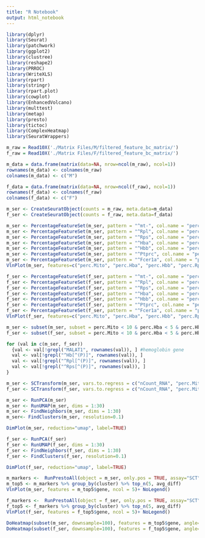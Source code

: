 ---
title: "R Notebook"
output: html_notebook
---


```{r message=FALSE, warning=FALSE}
library(dplyr)
library(Seurat)
library(patchwork)
library(ggplot2)
library(clustree)
library(reshape2)
library(PRROC)
library(WriteXLS)
library(rpart)
library(stringr)
library(rpart.plot)
library(cowplot)
library(EnhancedVolcano)
library(multtest)
library(metap)
library(presto)
library(tictoc)
library(ComplexHeatmap)
library(SeuratWrappers)
```
```{r warning=FALSE}

m_raw = Read10X('./Matrix Files/M/filtered_feature_bc_matrix/')
f_raw = Read10X('./Matrix Files/F/filtered_feature_bc_matrix/')

m_data = data.frame(matrix(data=NA, nrow=ncol(m_raw), ncol=1))
rownames(m_data) <- colnames(m_raw)
colnames(m_data) <- c("M")

f_data = data.frame(matrix(data=NA, nrow=ncol(f_raw), ncol=1))
rownames(f_data) <- colnames(f_raw)
colnames(f_data) <- c("F")

```

```{r}
m_ser <- CreateSeuratObject(counts = m_raw, meta.data=m_data)
f_ser <- CreateSeuratObject(counts = f_raw, meta.data=f_data)
```



```{r}
m_ser <- PercentageFeatureSet(m_ser, pattern = "^mt-", col.name = "perc.Mito")
m_ser <- PercentageFeatureSet(m_ser, pattern = "^Rpl", col.name = "perc.Rpl")
m_ser <- PercentageFeatureSet(m_ser, pattern = "^Rps", col.name = "perc.Rps")
m_ser <- PercentageFeatureSet(m_ser, pattern = "^Hba", col.name = "perc.Hba")
m_ser <- PercentageFeatureSet(m_ser, pattern = "^Hbb", col.name = "perc.Hbb")
m_ser <- PercentageFeatureSet(m_ser, pattern = "^Ptprc", col.name = "perc.Cd45")
m_ser <- PercentageFeatureSet(m_ser, pattern = "^Fcer1a", col.name = "perc.FC")
VlnPlot(m_ser, features=c("perc.Mito", "perc.Hba", "perc.Hbb", "perc.Rpl", "perc.Rps", "perc.Cd45", "perc.FC"), ncol=7, pt.size = 0.1) + NoLegend()

f_ser <- PercentageFeatureSet(f_ser, pattern = "^mt-", col.name = "perc.Mito")
f_ser <- PercentageFeatureSet(f_ser, pattern = "^Rpl", col.name = "perc.Rpl")
f_ser <- PercentageFeatureSet(f_ser, pattern = "^Rps", col.name = "perc.Rps")
f_ser <- PercentageFeatureSet(f_ser, pattern = "^Hba", col.name = "perc.Hba")
f_ser <- PercentageFeatureSet(f_ser, pattern = "^Hbb", col.name = "perc.Hbb")
f_ser <- PercentageFeatureSet(f_ser, pattern = "^Ptprc", col.name = "perc.Cd45")
f_ser <- PercentageFeatureSet(f_ser, pattern = "^Fcer1a", col.name = "perc.FC")
VlnPlot(f_ser, features=c("perc.Mito", "perc.Hba", "perc.Hbb", "perc.Rpl", "perc.Rps", "perc.Cd45", "perc.FC"), ncol=7, pt.size = 0.1) + NoLegend()
```

```{r}
m_ser <- subset(m_ser, subset = perc.Mito < 10 & perc.Hba < 5 & perc.Hbb < 5 & perc.Cd45 > 0)
f_ser <- subset(f_ser, subset = perc.Mito < 10 & perc.Hba < 5 & perc.Hbb < 5 & perc.Cd45 > 0)

for (val in c(m_ser, f_ser))
  {val <- val[!grepl("MALAT1", rownames(val)), ] #hemoglobin gene
  val <- val[!grepl("^Hb[^(P)]", rownames(val)), ]
  val <- val[!grepl("^Rpl[^(P)]", rownames(val)), ]
  val <- val[!grepl("^Rps[^(P)]", rownames(val)), ]
}


```


```{r message=FALSE}
m_ser <- SCTransform(m_ser, vars.to.regress = c("nCount_RNA", "perc.Mito"), return.only.var.genes = FALSE)
f_ser <- SCTransform(f_ser, vars.to.regress = c("nCount_RNA", "perc.Mito"), return.only.var.genes = FALSE)
```


```{r fig.height=5, fig.width=5}
m_ser <- RunPCA(m_ser)
m_ser <- RunUMAP(m_ser, dims = 1:30)
m_ser <- FindNeighbors(m_ser, dims = 1:30)
m_ser<- FindClusters(m_ser, resolution=0.1)

DimPlot(m_ser, reduction="umap", label=TRUE)

f_ser <- RunPCA(f_ser)
f_ser <- RunUMAP(f_ser, dims = 1:30)
f_ser <- FindNeighbors(f_ser, dims = 1:30)
f_ser <- FindClusters(f_ser, resolution=0.1)

DimPlot(f_ser, reduction="umap", label=TRUE)
```


```{r fig.height=35, fig.width=20}
m_markers <-  RunPrestoAll(object = m_ser, only.pos = TRUE, assay="SCT", slot="scale.data", min.diff.pct = 0.4)
m_top5 <- m_markers %>% group_by(cluster) %>% top_n(5, avg_diff)
VlnPlot(m_ser, features = m_top5$gene, ncol = 5)+ NoLegend()

f_markers <-  RunPrestoAll(object = f_ser, only.pos = TRUE, assay="SCT", slot="scale.data", min.diff.pct = 0.4)
f_top5 <- f_markers %>% group_by(cluster) %>% top_n(5, avg_diff)
VlnPlot(f_ser, features = f_top5$gene, ncol = 5)+ NoLegend()
```



```{r}
DoHeatmap(subset(m_ser, downsample=100), features = m_top5$gene, angle=90, draw.lines = F) + scale_fill_gradient(low="white", high="red4")
DoHeatmap(subset(f_ser, downsample=100), features = f_top5$gene, angle=90, draw.lines = F) + scale_fill_gradient(low="white", high="red4")
```





























